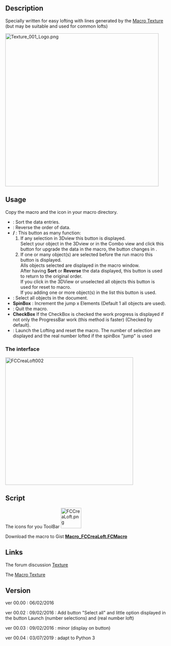 <languages/>
<translate>

<!--T:1-->
{{Macro
|Name=Macro Loft
|Icon=FCCreaLoft.png
|Description=Creates a loft with wires selected. Specially written for easy lofting with lines generated by the [https://wiki.freecad.org/Macro_Texture Macro Texture] (but may be suitable and used for common lofts)
|Author=Mario52
|Version=00.04
|Date=2019-07-03
|Download=[https://wiki.freecad.org/images/2/29/FCCreaLoft.png ToolBar Icon]
|SeeAlso=[[Macro_Texture|Macro Texture]]
|FCVersion=All
}}

==Description== <!--T:2-->

<!--T:18-->
Specially written for easy lofting with lines generated by the [[Macro_Texture|Macro Texture]] (but may be suitable and used for common lofts)<br />

</translate>
{{Codeextralink|https://gist.githubusercontent.com/mario52a/c477f892233d6abe02df5e97af828ff4/raw/d633193c577e8257ef458b8c1824d1047c3c6613/Macro_FCCreaLoft.FCMacro}}
<translate>

</translate>
[[File:Texture_001_Logo.png|480px]]
<translate>
<!--T:3-->
{{Caption|Texture_001_Logo}}

==Usage== <!--T:4-->

<!--T:19-->
Copy the macro and the icon in your macro directory.

<!--T:5-->
* '''{{KEY|Sort}}''' : Sort the data entries.
* '''{{KEY|Reverse}}''' : Reverse the order of data. 
* '''{{KEY|Reset}} / {{KEY|Upgrade}}''': This button as many function:
*#If any selection in 3Dview this button {{KEY|Upgrade}} is displayed.<br />Select your object in the 3Dview or in the Combo view and click this button for upgrade the data in the macro, the button changes in {{KEY|Reset}}.
*#If one or many object(s) are selected before the run macro this button {{KEY|Reset}} is displayed.<br />Alls objects selected are displayed in the macro window.<br />After having '''Sort''' or '''Reverse''' the data displayed, this button {{KEY|Reset}} is used to return to the original order.<br />If you click in the 3DView or unselected all objects this button is used for reset to macro.<br />If you adding one or more object(s) in the list this button is used.
* '''{{KEY|Select all}}''' : Select all objects in the document.
* '''SpinBox''' : Increment the jump x Elements (Default 1 all objects are used).
* '''{{KEY|Quit}}''' : Quit the macro.
* '''CheckBox''' If the CheckBox is checked the work progress is displayed if not only the ProgressBar work (this method is faster) (Checked by default).
* '''{{KEY|Launch the Lofting}}''' : Launch the Lofting and reset the macro. The number of selection are displayed and the real number lofted if the spinBox "jump" is used
</translate>
<translate>

===The interface=== <!--T:6-->

<!--T:7-->
[[File:Macro FCCreaLoft 01.png|400px|left|FCCreaLoft002]]
</translate>
{{clear}}
<translate>

==Script== <!--T:8-->

<!--T:9-->
The icons for you ToolBar [[Image:FCCreaLoft.png|64px]]

<!--T:16-->
Download the macro to Gist [https://gist.github.com/mario52a/c477f892233d6abe02df5e97af828ff4 '''Macro_FCCreaLoft.FCMacro''']

==Links== <!--T:10-->

<!--T:11-->
The forum discussion [https://forum.freecad.org/viewtopic.php?f=24&t=5893&start=10 Texture]

<!--T:12-->
The [[Macro_Texture|Macro Texture]]
</translate>
<translate>

==Version== <!--T:13-->

<!--T:20-->
ver 00.00 : 06/02/2016

<!--T:14-->
ver 00.02 : 09/02/2016 : Add button "Select all" and little option displayed in the button Launch (number selections) and (real number loft)

<!--T:15-->
ver 00.03 : 09/02/2016 : minor (display on button)

<!--T:17-->
ver 00.04 : 03/07/2019 : adapt to Python 3


</translate>